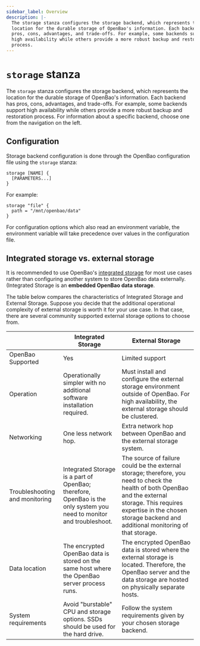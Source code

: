 ```yaml
---
sidebar_label: Overview
description: |-
  The storage stanza configures the storage backend, which represents the
  location for the durable storage of OpenBao's information. Each backend has
  pros, cons, advantages, and trade-offs. For example, some backends support
  high availability while others provide a more robust backup and restoration
  process.
---
```


# `storage` stanza

The `storage` stanza configures the storage backend, which represents the
location for the durable storage of OpenBao's information. Each backend has pros,
cons, advantages, and trade-offs. For example, some backends support high
availability while others provide a more robust backup and restoration process.
For information about a specific backend, choose one from the navigation on the
left.

## Configuration

Storage backend configuration is done through the OpenBao configuration file using
the `storage` stanza:

```hcl
storage [NAME] {
  [PARAMETERS...]
}
```

For example:

```hcl
storage "file" {
  path = "/mnt/openbao/data"
}
```

For configuration options which also read an environment variable, the
environment variable will take precedence over values in the configuration
file.

## Integrated storage vs. external storage

It is recommended to use OpenBao's [integrated
storage](/docs/configuration/storage/raft) for most use cases rather than
configuring another system to store OpenBao data externally. (Integrated Storage is
an **embedded OpenBao data storage**.

The table below compares the characteristics of Integrated Storage and External
Storage. Suppose you decide that the additional operational complexity of
external storage is worth it for your use case. In that case, there are several
community supported external storage options to choose from.

|                                | Integrated Storage                                                                                                                                                                                             | External Storage                                                                                                                                                                                                                        |
|--------------------------------|----------------------------------------------------------------------------------------------------------------------------------------------------------------------------------------------------------------|-----------------------------------------------------------------------------------------------------------------------------------------------------------------------------------------------------------------------------------------|
| OpenBao Supported              | Yes                                                                                                                                                                                                            | Limited support                                                                                                                                                                                                                         |
| Operation                      | Operationally simpler with no additional software installation required.                                                                                                                                       | Must install and configure the external storage environment outside of OpenBao. For high availability, the external storage should be clustered.                                                                                        |
| Networking                     | One less network hop.                                                                                                                                                                                          | Extra network hop between OpenBao and the external storage system.                                                                                                                                                                      |
| Troubleshooting and monitoring | Integrated Storage is a part of OpenBao; therefore, OpenBao is the only system you need to monitor and troubleshoot.                                                                                           | The source of failure could be the external storage; therefore, you need to check the health of both OpenBao and the external storage. This requires expertise in the chosen storage backend and additional monitoring of that storage. |
| Data location                  | The encrypted OpenBao data is stored on the same host where the OpenBao server process runs.                                                                                                                   | The encrypted OpenBao data is stored where the external storage is located. Therefore, the OpenBao server and the data storage are hosted on physically separate hosts.                                                                 |
| System requirements            | Avoid "burstable" CPU and storage options. SSDs should be used for the hard drive. | Follow the system requirements given by your chosen storage backend.                                                                                                                                                                    |
